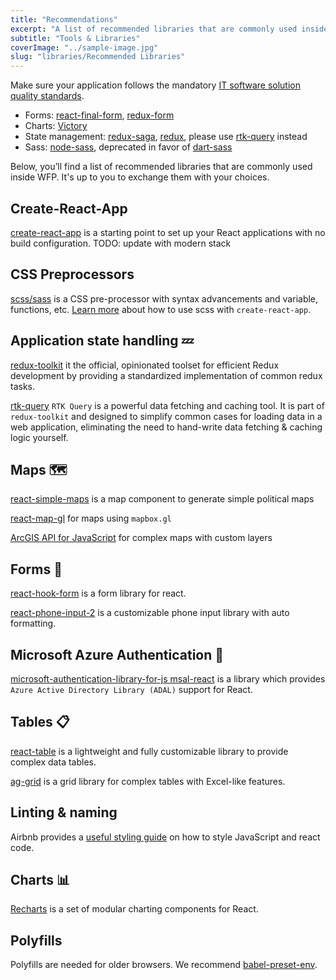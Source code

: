 ```yaml
---
title: "Recommendations"
excerpt: "A list of recommended libraries that are commonly used inside WFP."
subtitle: "Tools & Libraries"
coverImage: "../sample-image.jpg"
slug: "libraries/Recommended Libraries"
---
```


Make sure your application follows the mandatory [IT software solution quality standards](https://newgo.wfp.org/documents/it-solution-quality-standards).

<DoNotUse title="Legacy libraries (no longer recommended)">

- Forms: [react-final-form](https://github.com/final-form/react-final-form), [redux-form](https://github.com/erikras/redux-form)
- Charts: [Victory](https://formidable.com/open-source/victory/)
- State management: [redux-saga](https://github.com/redux-saga/redux-saga), [redux](https://redux.js.org), please use [rtk-query](https://redux-toolkit.js.org/rtk-query/overview) instead
- Sass: [node-sass](https://www.npmjs.com/package/node-sass), deprecated in
  favor of [dart-sass](https://sass-lang.com/dart-sass)

</DoNotUse>

Below, you’ll find a list of recommended libraries that are commonly used inside WFP. It's up to you to exchange them with your choices.

## Create-React-App

[create-react-app](https://create-react-app.dev) is a starting point to set up your React applications with no build configuration. TODO: update with modern stack

## CSS Preprocessors

[scss/sass](https://sass-lang.com) is a CSS pre-processor with syntax advancements and variable, functions, etc. [Learn more](https://create-react-app.dev/docs/adding-a-sass-stylesheet) about how to use scss with `create-react-app`.

## Application state handling 💤

[redux-toolkit](https://redux-toolkit.js.org/) it the official, opinionated toolset for efficient Redux development by providing a standardized implementation of common redux tasks.

[rtk-query](https://redux-toolkit.js.org/rtk-query/overview) `RTK Query` is a powerful data fetching and caching tool. It is part of `redux-toolkit` and designed to simplify common cases for loading data in a web application, eliminating the need to hand-write data fetching & caching logic yourself.

## Maps 🗺️

[react-simple-maps](https://www.react-simple-maps.io) is a map component to generate simple political maps

[react-map-gl](https://github.com/uber/react-map-gl) for maps using `mapbox.gl`

[ArcGIS API for JavaScript](https://developers.arcgis.com/javascript) for complex maps with custom layers

## Forms 🧾

[react-hook-form](https://react-hook-form.com/) is a form library for react.

[react-phone-input-2](https://www.npmjs.com/package/react-phone-input-2) is a customizable phone input library with auto formatting.

## Microsoft Azure Authentication 👤

[microsoft-authentication-library-for-js msal-react](https://github.com/AzureAD/microsoft-authentication-library-for-js/tree/dev/lib/msal-react) is a library which provides `Azure Active Directory Library (ADAL)` support for React.

## Tables 📋

[react-table](https://github.com/react-tools/react-table) is a lightweight and fully customizable library to provide complex data tables.

[ag-grid](https://ag-grid.com) is a grid library for complex tables with Excel-like features.

## Linting & naming

Airbnb provides a [useful styling guide](https://github.com/airbnb/javascriptuseful) on how to style JavaScript and react code.

## Charts 📊

[Recharts](https://recharts.org/) is a set of modular charting components for React.

## Polyfills

Polyfills are needed for older browsers. We recommend [babel-preset-env](https://babeljs.io/docs/en/babel-preset-env).
